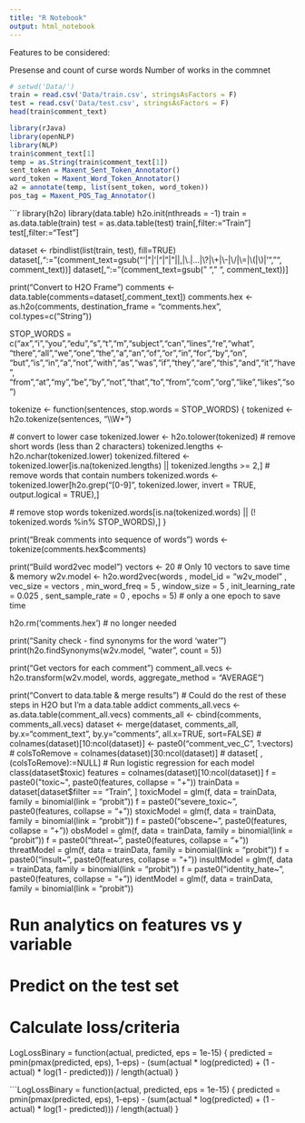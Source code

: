 ```yaml
---
title: "R Notebook"
output: html_notebook
---
```


Features to be considered:

Presense and count of curse words
Number of works in the commnet



<!-- Try executing this chunk by clicking the *Run* button within the chunk or by placing your cursor inside it and pressing *Ctrl+Shift+Enter*.  -->

```r
# setwd('Data/')
train = read.csv('Data/train.csv', stringsAsFactors = F)
test = read.csv('Data/test.csv', stringsAsFactors = F)
head(train$comment_text)
```

<!-- Add a new chunk by clicking the *Insert Chunk* button on the toolbar or by pressing *Ctrl+Alt+I*. -->


```r
library(rJava)
library(openNLP)
library(NLP)
train$comment_text[1]
temp = as.String(train$comment_text[1])
sent_token = Maxent_Sent_Token_Annotator()
word_token = Maxent_Word_Token_Annotator()
a2 = annotate(temp, list(sent_token, word_token))
pos_tag = Maxent_POS_Tag_Annotator()

```




```r
library(h2o)
library(data.table)
h2o.init(nthreads = -1)
train = as.data.table(train)
test = as.data.table(test)
train[,filter:="Train"]
test[,filter:="Test"]

dataset <- rbindlist(list(train, test), fill=TRUE)
dataset[,":="(comment_text=gsub("'|\"|'|“|”|\"|\n|,|\\.|…|\\?|\\+|\\-|\\/|\\=|\\(|\\)|‘", "", comment_text))]
dataset[,":="(comment_text=gsub("  ", " ", comment_text))]

print("Convert to H2O Frame")
comments <- data.table(comments=dataset[,comment_text])
comments.hex <- as.h2o(comments, destination_frame = "comments.hex", col.types=c("String"))

STOP_WORDS = c("ax","i","you","edu","s","t","m","subject","can","lines","re","what",
               "there","all","we","one","the","a","an","of","or","in","for","by","on",
               "but","is","in","a","not","with","as","was","if","they","are","this","and","it","have",
               "from","at","my","be","by","not","that","to","from","com","org","like","likes","so")

tokenize <- function(sentences, stop.words = STOP_WORDS) {
  tokenized <- h2o.tokenize(sentences, "\\\\W+")
  
  # convert to lower case
  tokenized.lower <- h2o.tolower(tokenized)
  # remove short words (less than 2 characters)
  tokenized.lengths <- h2o.nchar(tokenized.lower)
  tokenized.filtered <- tokenized.lower[is.na(tokenized.lengths) || tokenized.lengths >= 2,]
  # remove words that contain numbers
  tokenized.words <- tokenized.lower[h2o.grep("[0-9]", tokenized.lower, invert = TRUE, output.logical = TRUE),]
  
  # remove stop words
  tokenized.words[is.na(tokenized.words) || (! tokenized.words %in% STOP_WORDS),]
}

print("Break comments into sequence of words")
words <- tokenize(comments.hex$comments)

print("Build word2vec model")
vectors <- 20 # Only 10 vectors to save time & memory
w2v.model <- h2o.word2vec(words
                          , model_id = "w2v_model"
                          , vec_size = vectors
                          , min_word_freq = 5
                          , window_size = 5
                          , init_learning_rate = 0.025
                          , sent_sample_rate = 0
                          , epochs = 5) # only a one epoch to save time

h2o.rm('comments.hex') # no longer needed

print("Sanity check - find synonyms for the word 'water'")
print(h2o.findSynonyms(w2v.model, "water", count = 5))

print("Get vectors for each comment")
comment_all.vecs <- h2o.transform(w2v.model, words, aggregate_method = "AVERAGE")

print("Convert to data.table & merge results")
# Could do the rest of these steps in H2O but I'm a data.table addict
comments_all.vecs <- as.data.table(comment_all.vecs)
comments_all <- cbind(comments, comments_all.vecs)
dataset <- merge(dataset, comments_all, by.x="comment_text", by.y="comments", all.x=TRUE, sort=FALSE)
# colnames(dataset)[10:ncol(dataset)] <- paste0("comment_vec_C", 1:vectors)
# colsToRemove = colnames(dataset)[30:ncol(dataset)]
# dataset[ , (colsToRemove):=NULL]
# Run logistic regression for each model
class(dataset$toxic)
features = colnames(dataset)[10:ncol(dataset)]
f = paste0("toxic~", paste0(features, collapse = "+"))
trainData = dataset[dataset$filter == "Train", ]
toxicModel = glm(f, data = trainData, family = binomial(link = "probit"))
f = paste0("severe_toxic~", paste0(features, collapse = "+"))
stoxicModel = glm(f, data = trainData, family = binomial(link = "probit"))
f = paste0("obscene~", paste0(features, collapse = "+"))
obsModel = glm(f, data = trainData, family = binomial(link = "probit"))
f = paste0("threat~", paste0(features, collapse = "+"))
threatModel = glm(f, data = trainData, family = binomial(link = "probit"))
f = paste0("insult~", paste0(features, collapse = "+"))
insultModel = glm(f, data = trainData, family = binomial(link = "probit"))
f = paste0("identity_hate~", paste0(features, collapse = "+"))
identModel = glm(f, data = trainData, family = binomial(link = "probit"))

# Run analytics on features vs y variable




# Predict on the test set



# Calculate loss/criteria

LogLossBinary = function(actual, predicted, eps = 1e-15) {
 predicted = pmin(pmax(predicted, eps), 1-eps)
 - (sum(actual * log(predicted) + (1 - actual) * log(1 - predicted))) / length(actual)
 }

```LogLossBinary = function(actual, predicted, eps = 1e-15) {
 predicted = pmin(pmax(predicted, eps), 1-eps)
 - (sum(actual * log(predicted) + (1 - actual) * log(1 - predicted))) / length(actual)
 }

